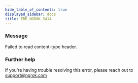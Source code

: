```yaml
---
hide_table_of_contents: true
displayed_sidebar: docs
title: ERR_NGROK_3414
---
```


### Message

Failed to read content-type header.

<ErrorDetails />

### Further help

If you're having trouble resolving this error, please reach out to [support@ngrok.com](mailto:support@ngrok.com?subject=Help%20with%20ERR_NGROK_3414)
